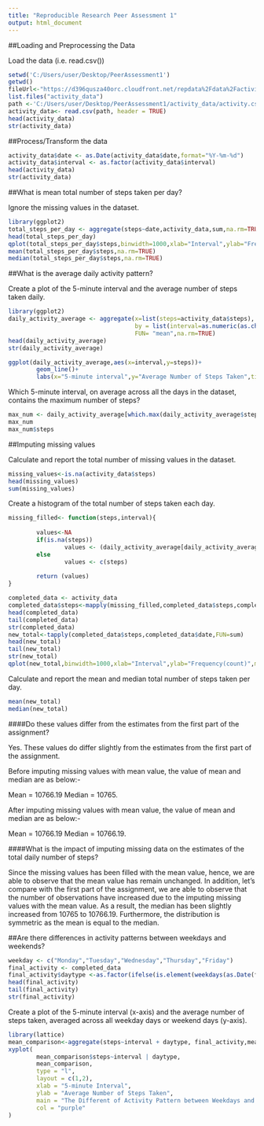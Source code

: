 ```yaml
---
title: "Reproducible Research Peer Assessment 1"
output: html_document
---
```


##Loading and Preprocessing the Data

Load the data (i.e. read.csv())
```r
setwd('C:/Users/user/Desktop/PeerAssessment1')
getwd()
fileUrl<-"https://d396qusza40orc.cloudfront.net/repdata%2Fdata%2Factivity.zip"
list.files("activity_data")
path <-'C:/Users/user/Desktop/PeerAssessment1/activity_data/activity.csv'
activity_data<- read.csv(path, header = TRUE)
head(activity_data)
str(activity_data)

```

##Process/Transform the data

```r
activity_data$date <- as.Date(activity_data$date,format="%Y-%m-%d")
activity_data$interval <- as.factor(activity_data$interval)
head(activity_data)
str(activity_data)
```

##What is mean total number of steps taken per day?

Ignore the missing values in the dataset.

```r
library(ggplot2)
total_steps_per_day <- aggregate(steps~date,activity_data,sum,na.rm=TRUE)
head(total_steps_per_day)
qplot(total_steps_per_day$steps,binwidth=1000,xlab="Interval",ylab="Frequency (count)",main="Total Number of Steps Taken Per Day")
mean(total_steps_per_day$steps,na.rm=TRUE)
median(total_steps_per_day$steps,na.rm=TRUE)
```

##What is the average daily activity pattern?

Create a plot of the 5-minute interval and the average number of steps taken daily.
```r
library(ggplot2)
daily_activity_average <- aggregate(x=list(steps=activity_data$steps),
                                    by = list(interval=as.numeric(as.character(activity_data$interval))),
                                    FUN= "mean",na.rm=TRUE)
head(daily_activity_average)
str(daily_activity_average)

ggplot(daily_activity_average,aes(x=interval,y=steps))+
        geom_line()+
        labs(x="5-minute interval",y="Average Number of Steps Taken",title="Average Daily Activity Pattern")
```

Which 5-minute interval, on average across all the days in the dataset, contains the maximum number of steps?

```r
max_num <- daily_activity_average[which.max(daily_activity_average$steps),]
max_num
max_num$steps
```

##Imputing missing values

Calculate and report the total number of missing values in the dataset.

```r
missing_values<-is.na(activity_data$steps)
head(missing_values)
sum(missing_values)
```

Create a histogram of the total number of steps taken each day. 
```r
missing_filled<- function(steps,interval){
        
        values<-NA
        if(is.na(steps))
                values <- (daily_activity_average[daily_activity_average$interval == interval,"steps"])
        else
                values <- c(steps)
        
        return (values)
}

completed_data <- activity_data
completed_data$steps<-mapply(missing_filled,completed_data$steps,completed_data$interval)
head(completed_data)
tail(completed_data)
str(completed_data)
new_total<-tapply(completed_data$steps,completed_data$date,FUN=sum)
head(new_total)
tail(new_total)
str(new_total)
qplot(new_total,binwidth=1000,xlab="Interval",ylab="Frequency(count)",main="Total Number of Steps Taken Per Day")
```

Calculate and report the mean and median total number of steps taken per day.
```r
mean(new_total)
median(new_total)
```

####Do these values differ from the estimates from the first part of the assignment?

Yes. These values do differ slightly from the estimates from the first part of the assignment. 

Before imputing missing values with mean value, the value of mean and median are as below:-

Mean = 10766.19
Median = 10765.

After imputing missing values with mean value, the value of mean and median are as below:-

Mean = 10766.19
Median = 10766.19.

####What is the impact of imputing missing data on the estimates of the total daily number of steps?

Since the missing values has been filled with the mean value, hence, we are able to observe that the mean value has remain unchanged. In addition, let's compare with the first part of the assignment, we are able to observe that the number of observations have increased due to the imputing missing values with the mean value. As a result, the median has been slightly increased from 10765 to 10766.19. Furthermore, the distribution is symmetric as the mean is equal to the median.


##Are there differences in activity patterns between weekdays and weekends?
```r
weekday <- c("Monday","Tuesday","Wednesday","Thursday","Friday")
final_activity <- completed_data
final_activity$daytype <-as.factor(ifelse(is.element(weekdays(as.Date(final_activity$date)),weekday),"Weekday","Weekend"))
head(final_activity)
tail(final_activity)
str(final_activity)

```

Create a plot of the 5-minute interval (x-axis) and the average number of steps taken, averaged across all weekday days or weekend days (y-axis).
```r
library(lattice)
mean_comparison<-aggregate(steps~interval + daytype, final_activity,mean)
xyplot(
        mean_comparison$steps~interval | daytype,
        mean_comparison,
        type = "l",
        layout = c(1,2),
        xlab = "5-minute Interval",
        ylab = "Average Number of Steps Taken",
        main = "The Different of Activity Pattern between Weekdays and Weekends",
        col = "purple"
)
```
